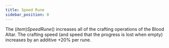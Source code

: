 ```yaml
---
title: Speed Rune
sidebar_position: 0
---
```



The $(item)Speed Rune$() increases all of the crafting operations of the Blood Altar. The crafting speed (and speed that the progress is lost when empty) increases by an additive +20% per rune.

